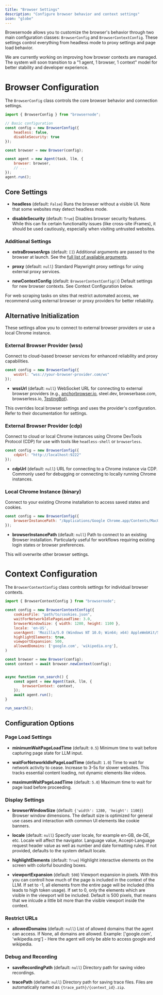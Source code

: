 ```yaml
---
title: "Browser Settings"
description: "Configure browser behavior and context settings"
icon: "globe"
---
```


Browsernode allows you to customize the browser's behavior through two main configuration classes: `BrowserConfig` and `BrowserContextConfig`. These settings control everything from headless mode to proxy settings and page load behavior.

<Note>
  We are currently working on improving how browser contexts are managed. The
  system will soon transition to a "1 agent, 1 browser, 1 context" model for
  better stability and developer experience.
</Note>

# Browser Configuration

The `BrowserConfig` class controls the core browser behavior and connection settings.

```js
import { BrowserConfig } from "browsernode";

// Basic configuration
const config = new BrowserConfig({
    headless: false,
    disableSecurity: true
});

const browser = new Browser(config);

const agent = new Agent(task, llm, {
    browser: browser,
    // ...
});
agent.run();
```

## Core Settings

- **headless** (default: `False`)
  Runs the browser without a visible UI. Note that some websites may detect headless mode.

- **disableSecurity** (default: `True`)
  Disables browser security features. While this can fix certain functionality issues (like cross-site iFrames), it should be used cautiously, especially when visiting untrusted websites.

### Additional Settings

- **extraBrowserArgs** (default: `[]`)
  Additional arguments are passed to the browser at launch. See the [full list of available arguments](../../src/browser/browser.ts).

- **proxy** (default: `null`)
  Standard Playwright proxy settings for using external proxy services.

- **newContextConfig** (default: `BrowserContextConfig()`)
  Default settings for new browser contexts. See Context Configuration below.

<Note>
  For web scraping tasks on sites that restrict automated access, we recommend
  using external browser or proxy providers for better reliability.
</Note>

## Alternative Initialization

These settings allow you to connect to external browser providers or use a local Chrome instance.

### External Browser Provider (wss)

Connect to cloud-based browser services for enhanced reliability and proxy capabilities.

```js
const config = new BrowserConfig({
    wssUrl: "wss://your-browser-provider.com/ws"
});
```

- **wssUrl** (default: `null`)
  WebSocket URL for connecting to external browser providers (e.g., [anchorbrowser.io](https://anchorbrowser.io), steel.dev, browserbase.com, browserless.io, [TestingBot](https://testingbot.com/support/ai/integrations/browser-use)).

<Note>
  This overrides local browser settings and uses the provider's configuration.
  Refer to their documentation for settings.
</Note>

### External Browser Provider (cdp)

Connect to cloud or local Chrome instances using Chrome DevTools Protocol (CDP) for use with tools like `headless-shell` or `browserless`.

```js
const config = new BrowserConfig({
    cdpUrl: "http://localhost:9222"
});
```

- **cdpUrl** (default: `null`)
  URL for connecting to a Chrome instance via CDP. Commonly used for debugging or connecting to locally running Chrome instances.

### Local Chrome Instance (binary)

Connect to your existing Chrome installation to access saved states and cookies.

```js
const config = new BrowserConfig({
    browserInstancePath: "/Applications/Google Chrome.app/Contents/MacOS/Google Chrome"
});
```

- **browserInstancePath** (default: `null`)
  Path to connect to an existing Browser installation. Particularly useful for workflows requiring existing login states or browser preferences.

<Note>This will overwrite other browser settings.</Note>

# Context Configuration

The `BrowserContextConfig` class controls settings for individual browser contexts.

```js
import { BrowserContextConfig } from "browsernode";

const config = new BrowserContextConfig({
    cookiesFile: "path/to/cookies.json",
    waitForNetworkIdlePageLoadTime: 3.0,
    browserWindowSize: { width: 1280, height: 1100 },
    locale: 'en-US',
    userAgent: 'Mozilla/5.0 (Windows NT 10.0; Win64; x64) AppleWebKit/537.36 (KHTML, like Gecko) Chrome/85.0.4183.102 Safari/537.36',
    highlightElements: true,
    viewportExpansion: 500,
    allowedDomains: ['google.com', 'wikipedia.org'],
)

const browser = new Browser(config);
const context = await browser.newContext(config);


async function run_search() {
	const agent = new Agent(task, llm, {
		browserContext: context,
	});
	await agent.run();
}

run_search();
```

## Configuration Options

### Page Load Settings

- **minimumWaitPageLoadTime** (default: `0.5`)
  Minimum time to wait before capturing page state for LLM input.

- **waitForNetworkIdlePageLoadTime** (default: `1.0`)
  Time to wait for network activity to cease. Increase to 3-5s for slower websites. This tracks essential content loading, not dynamic elements like videos.

- **maximumWaitPageLoadTime** (default: `5.0`)
  Maximum time to wait for page load before proceeding.

### Display Settings

- **browserWindowSize** (default: `{'width': 1280, 'height': 1100}`)
  Browser window dimensions. The default size is optimized for general use cases and interaction with common UI elements like cookie banners.

- **locale** (default: `null`)
  Specify user locale, for example en-GB, de-DE, etc. Locale will affect the navigator. Language value, Accept-Language request header value as well as number and date formatting rules. If not provided, defaults to the system default locale.

- **highlightElements** (default: `True`)
  Highlight interactive elements on the screen with colorful bounding boxes.

- **viewportExpansion** (default: `500`)
  Viewport expansion in pixels. With this you can controll how much of the page is included in the context of the LLM. If set to -1, all elements from the entire page will be included (this leads to high token usage). If set to 0, only the elements which are visible in the viewport will be included.
  Default is 500 pixels, that means that we inlcude a little bit more than the visible viewport inside the context.

### Restrict URLs

- **allowedDomains** (default: `null`)
  List of allowed domains that the agent can access. If None, all domains are allowed.
  Example: ['google.com', 'wikipedia.org'] - Here the agent will only be able to access google and wikipedia.

### Debug and Recording

- **saveRecordingPath** (default: `null`)
  Directory path for saving video recordings.

- **tracePath** (default: `null`)
  Directory path for saving trace files. Files are automatically named as `{trace_path}/{context_id}.zip`.

